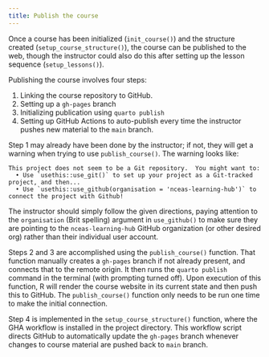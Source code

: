 ```yaml
---
title: Publish the course
---
```


Once a course has been initialized (`init_course()`) and the structure created (`setup_course_structure()`), the course can be published to the web, though the instructor could also do this after setting up the lesson sequence (`setup_lessons()`).

Publishing the course involves four steps:

1. Linking the course repository to GitHub.
2. Setting up a `gh-pages` branch
3. Initializing publication using `quarto publish`
4. Setting up GitHub Actions to auto-publish every time the instructor pushes new material to the `main` branch.

Step 1 may already have been done by the instructor; if not, they will get a warning when trying to use `publish_course()`.  The warning looks like:

```
This project does not seem to be a Git repository.  You might want to:                                                          
  • Use `usethis::use_git()` to set up your project as a Git-tracked project, and then...
  • Use `usethis::use_github(organisation = 'nceas-learning-hub')` to connect the project with Github!
```
The instructor should simply follow the given directions, paying attention to the `organisation` (Brit spelling) argument in `use_github()` to make sure they are pointing to the `nceas-learning-hub` GitHub organization (or other desired org) rather than their individual user account.

Steps 2 and 3 are accomplished using the `publish_course()` function.  That function manually creates a `gh-pages` branch if not already present, and connects that to the remote origin.  It then runs the `quarto publish` command in the terminal (with prompting turned off).  Upon execution of this function, R will render the course website in its current state and then push this to GitHub.  The `publish_course()` function only needs to be run one time to make the initial connection.

Step 4 is implemented in the `setup_course_structure()` function, where the GHA workflow is installed in the project directory.  This workflow script directs GitHub to automatically update the `gh-pages` branch whenever changes to course material are pushed back to `main` branch.

